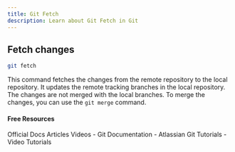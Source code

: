 ```yaml
---
title: Git Fetch
description: Learn about Git Fetch in Git
---
```


## Fetch changes
```sh
git fetch
```
This command fetches the changes from the remote repository to the local repository. It updates the remote tracking branches in the local repository. The changes are not merged with the local branches. To merge the changes, you can use the `git merge` command.

#### Free Resources

<Tabs defaultValue="official">
<TabsList>
<TabsTrigger value="official">Official Docs</TabsTrigger>
<TabsTrigger value="article">Articles</TabsTrigger>
<TabsTrigger value="video">Videos</TabsTrigger>
</TabsList>

<TabsContent value="official">
- <Link href="https://git-scm.com/docs">Git Documentation</Link>
</TabsContent>
<TabsContent value="article">
- <Link href="https://www.atlassian.com/git/tutorials">Atlassian Git Tutorials</Link>
</TabsContent>
<TabsContent value="video">
- <Link href="https://www.youtube.com/results?search_query=git+git-fetch+tutorial">Video Tutorials</Link>
</TabsContent>
</Tabs>

<Outlet path="3-git-branching/remote/git-fetch" />

